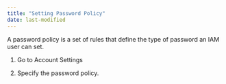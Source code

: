 ```yaml
---
title: "Setting Password Policy"
date: last-modified
---
```


A password policy is a set of rules that define the type of password an IAM user can set.

1. Go to Account Settings

2. Specify the password policy.

